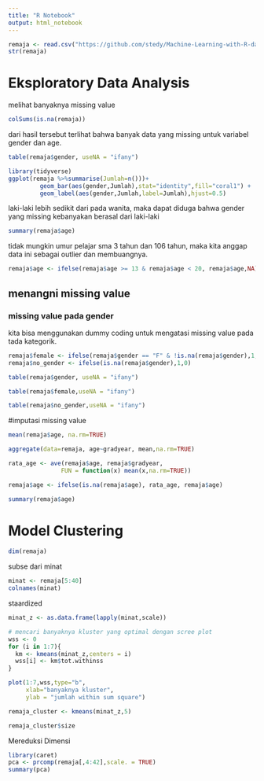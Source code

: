 ```yaml
---
title: "R Notebook"
output: html_notebook
---
```



```r
remaja <- read.csv("https://github.com/stedy/Machine-Learning-with-R-datasets/raw/master/snsdata.csv")
str(remaja)
```



# Eksploratory Data Analysis

melihat banyaknya missing value

```r
colSums(is.na(remaja))
```

dari hasil tersebut terlihat bahwa banyak data yang missing untuk variabel gender dan age.

```r
table(remaja$gender, useNA = "ifany")
```
```r
library(tidyverse)
ggplot(remaja %>%summarise(Jumlah=n()))+
         geom_bar(aes(gender,Jumlah),stat="identity",fill="coral1") +
         geom_label(aes(gender,Jumlah,label=Jumlah),hjust=0.5)
```


laki-laki lebih sedikit dari pada wanita, maka dapat diduga bahwa gender yang missing kebanyakan berasal dari laki-laki

```r
summary(remaja$age)
```
tidak mungkin umur pelajar sma 3 tahun dan 106 tahun, maka kita anggap data ini sebagai outlier dan membuangnya.

```r
remaja$age <- ifelse(remaja$age >= 13 & remaja$age < 20, remaja$age,NA)
```

## menangni missing value
### missing value pada gender
kita bisa menggunakan dummy coding untuk mengatasi missing value pada tada kategorik.
```r
remaja$female <- ifelse(remaja$gender == "F" & !is.na(remaja$gender),1,0)
remaja$no_gender <- ifelse(is.na(remaja$gender),1,0)
```


```r
table(remaja$gender, useNA = "ifany")
```


```r
table(remaja$female,useNA = "ifany")
```

```r
table(remaja$no_gender,useNA = "ifany")
```


  




#imputasi missing value
```r
mean(remaja$age, na.rm=TRUE)
```

```r
aggregate(data=remaja, age~gradyear, mean,na.rm=TRUE)
```


```r
rata_age <- ave(remaja$age, remaja$gradyear, 
               FUN = function(x) mean(x,na.rm=TRUE))
```

```r
remaja$age <- ifelse(is.na(remaja$age), rata_age, remaja$age)
```

```r
summary(remaja$age)
```

# Model Clustering

```r
dim(remaja)
```

subse dari minat
```r
minat <- remaja[5:40]
colnames(minat)
```

staardized
```r
minat_z <- as.data.frame(lapply(minat,scale))
```

```r
# mencari banyaknya kluster yang optimal dengan scree plot
wss <- 0
for (i in 1:7){
  km <- kmeans(minat_z,centers = i)
  wss[i] <- km$tot.withinss
}

plot(1:7,wss,type="b",
     xlab="banyaknya kluster",
     ylab = "jumlah within sum square")
```

```r
remaja_cluster <- kmeans(minat_z,5)
```

```r
remaja_cluster$size
```

Mereduksi Dimensi
```r
library(caret)
pca <- prcomp(remaja[,4:42],scale. = TRUE)
summary(pca)
```

